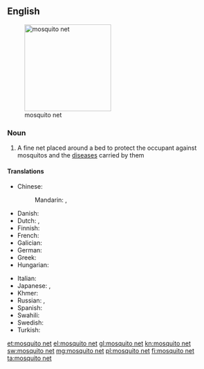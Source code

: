==English==
[[File:Javanbedcanopy.JPG|thumb|right|200px|mosquito net]]
===Noun===
{{wikipedia}}
{{en-noun|head=[[mosquito]] [[net]]}}

# A fine net placed around a bed to protect the occupant against mosquitos and the [[disease]]s carried by them

====Translations====
{{trans-top|fine net used to protect against mosquitos}}
* Chinese:
*: Mandarin: {{t+|cmn|蚊帳|sc=Hani}}, {{t+|cmn|蚊帐|tr=wénzhàng|sc=Hani}}
* Danish: {{t+|da|myggenet|n}}
* Dutch: {{t+|nl|klamboe|m}}, {{t|nl|muskietennet|n}}
* Finnish: {{t+|fi|hyttysverkko}}
* French: {{t+|fr|moustiquaire|f}}
* Galician: {{t+|gl|mosquiteiro|m}}
* German: {{t|de|Moskitonetz|n}}
*Greek: {{t+|el|κουνουπιέρα|tr=kounoupiéra}}
*Hungarian: {{t+|hu|szúnyogháló}}
{{trans-mid}}
* Italian: {{t+|it|zanzariera|f}}
* Japanese: {{t|ja|蚊帳|tr=かや, kaya|sc=Jpan}}, {{t|ja|蚊屋|tr=かや, kaya|sc=Jpan}}
* Khmer: {{t+|km|មុង|tr=mung|sc=Khmr}}
* Russian: {{t+|ru|накомарник|m|tr=nakomárnik|sc=Cyrl}}, {{t|ru|москитная сетка|f|tr=moskítnaja sétka|sc=Cyrl}}
*Spanish: {{t|es|mosquitero|m}}
* Swahili: {{t+|sw|kiandarua cha mbu}}
*Swedish: {{t|sv|myggnät|n}}
* Turkish: {{t+|tr|cibinlik}}
{{trans-bottom}}

[[et:mosquito net]]
[[el:mosquito net]]
[[gl:mosquito net]]
[[kn:mosquito net]]
[[sw:mosquito net]]
[[mg:mosquito net]]
[[pl:mosquito net]]
[[fi:mosquito net]]
[[ta:mosquito net]]